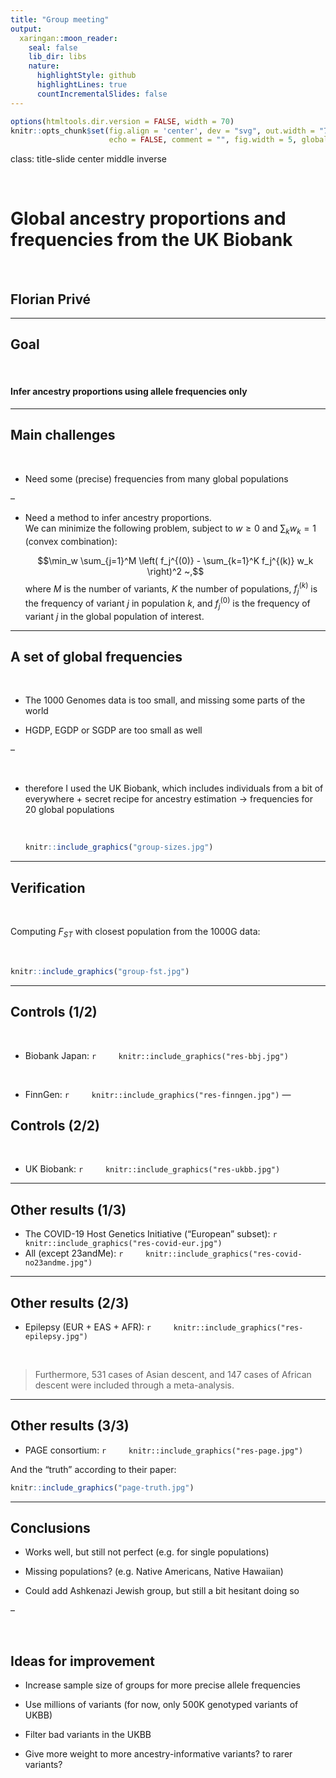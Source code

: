 ```yaml
---
title: "Group meeting"
output:
  xaringan::moon_reader:
    seal: false
    lib_dir: libs
    nature:
      highlightStyle: github
      highlightLines: true
      countIncrementalSlides: false
---
```


```r
options(htmltools.dir.version = FALSE, width = 70)
knitr::opts_chunk$set(fig.align = 'center', dev = "svg", out.width = "70%",
                      echo = FALSE, comment = "", fig.width = 5, global.par = TRUE)
```

class: title-slide center middle inverse

<br>

# Global ancestry proportions and frequencies from the UK Biobank

<br>

## Florian Privé

---

## Goal

<br>

#### Infer ancestry proportions using allele frequencies only

---

## Main challenges

<br>

- Need some (precise) frequencies from many global populations
    
--
    
- Need a method to infer ancestry proportions.    
    We can minimize the following problem, subject to $w \ge 0$ and $\sum_k w_k = 1$ (convex combination):
    
    $$\min_w \sum_{j=1}^M \left( f_j^{(0)} - \sum_{k=1}^K f_j^{(k)} w_k \right)^2 ~,$$
    where $M$ is the number of variants, $K$ the number of populations, $f_j^{(k)}$ is the frequency of variant $j$ in population $k$, and $f_j^{(0)}$ is the frequency of variant $j$ in the global population of interest.

---

## A set of global frequencies

<br>

- The 1000 Genomes data is too small, and missing some parts of the world

- HGDP, EGDP or SGDP are too small as well

--

<br>

- therefore I used the UK Biobank, which includes individuals from a bit of everywhere + secret recipe for ancestry estimation -> frequencies for 20 global populations

    <br>

    ```r
    knitr::include_graphics("group-sizes.jpg")
    ```

---

## Verification

<br>

Computing $F_{ST}$ with closest population from the 1000G data: 

<br>

```r
knitr::include_graphics("group-fst.jpg")
```

---

## Controls (1/2)

<br>

- Biobank Japan:
    ```r
    knitr::include_graphics("res-bbj.jpg")
    ```
    
<br>

- FinnGen:
    ```r
    knitr::include_graphics("res-finngen.jpg")
    ```
---

## Controls (2/2)

<br>

- UK Biobank:
    ```r
    knitr::include_graphics("res-ukbb.jpg")
    ```
    
---

## Other results (1/3)

- The COVID-19 Host Genetics Initiative ("European" subset):
    ```r
    knitr::include_graphics("res-covid-eur.jpg")
    ```
- All (except 23andMe):
    ```r
    knitr::include_graphics("res-covid-no23andme.jpg")
    ```
      
---

## Other results (2/3)

- Epilepsy (EUR + EAS + AFR):
    ```r
    knitr::include_graphics("res-epilepsy.jpg")
    ```
    
<br>
    
> Furthermore, 531 cases of Asian descent, and 147 cases of African descent were included through a meta-analysis.

---

## Other results (3/3)

- PAGE consortium:
    ```r
    knitr::include_graphics("res-page.jpg")
    ```

And the "truth" according to their paper:

```r
knitr::include_graphics("page-truth.jpg")
```
    

---

## Conclusions

- Works well, but still not perfect (e.g. for single populations)

- Missing populations? (e.g. Native Americans, Native Hawaiian)

- Could add Ashkenazi Jewish group, but still a bit hesitant doing so

--

<br>

## Ideas for improvement

- Increase sample size of groups for more precise allele frequencies

- Use millions of variants (for now, only 500K genotyped variants of UKBB)

- Filter bad variants in the UKBB

- Give more weight to more ancestry-informative variants? to rarer variants?
